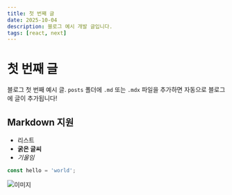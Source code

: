 ```yaml
---
title: 첫 번째 글
date: 2025-10-04
description: 블로그 예시 개발 글입니다.
tags: [react, next]
---
```


# 첫 번째 글

블로그 첫 번째 예시 글. `posts` 폴더에 `.md` 또는 `.mdx` 파일을 추가하면 자동으로 블로그에 글이 추가됩니다! 

## Markdown 지원

- 리스트
- **굵은 글씨**
- _기울임_

```javascript
const hello = 'world';
```

![이미지](/posts/first-post/raccoon.jpeg)
